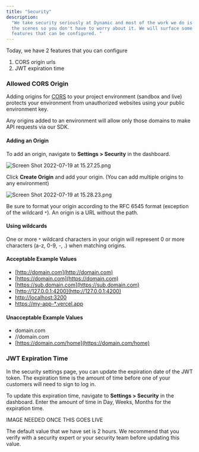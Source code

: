 ```yaml
---
title: "Security"
description:
  "We take security seriously at Dynamic and most of the work we do is behind
  the scenes so you don't have to worry about it. We will surface some security
  features that can be configured. "
---
```


Today, we have 2 features that you can configure

1. CORS origin urls
2. JWT expiration time

### Allowed CORS Origin

Adding origins for
[CORS](https://developer.mozilla.org/en-US/docs/Web/HTTP/CORS) to your project
environment (sandbox and live) protects your environment from unauthorized
websites using your public environment key.

Any origins added to an environment will allow only those domains to make API
requests via our SDK.

#### Adding an Origin

To add an origin, navigate to **Settings > Security** in the dashboard.

![](/images/21e302e-Screen_Shot_2022-07-19_at_15.27.25.png "Screen Shot 2022-07-19 at 15.27.25.png")

Click **Create Origin** and add your origin. (You can add multiple origins to
any environment)

![](/images/8fdcca6-Screen_Shot_2022-07-19_at_15.28.23.png "Screen Shot 2022-07-19 at 15.28.23.png")

Be sure to format your origin according to the RFC 6545 format (exception of the
wildcard `*`). An origin is a URL without the path.

#### Using wildcards

One or more `*` wildcard characters in your origin will represent 0 or more
characters (a-z, 0-9, -, .) when matching origins.

#### Acceptable Example Values

- [http://domain.com](http://domain.com)
- [https://domain.com](https://domain.com)
- [https://sub.domain.com](https://sub.domain.com)
- [http://127.0.0.1:4200](http://127.0.0.1:4200)
- [http://localhost:3200](http://localhost:3200)
- [https://my-app-\*.vercel.app](https://my-app-%2A.vercel.app)

#### Unacceptable Example Values

- domain.com
- //domain.com
- [https://domain.com/home](https://domain.com/home)

### JWT Expiration Time

In the security settings page, you can update the expiration date of the JWT
token. The expiration time is the amount of time before one of your customers
will need to sign to log in.

To update this expiration time, navigate to **Settings > Security** in the
dashboard. Enter the amount of time in Day, Weeks, Months for the expiration
time.

IMAGE NEEDED ONCE THIS GOES LIVE

The default value that we have set is 2 hours. We recommend that you verify with
a security expert or your security team before updating this value.
